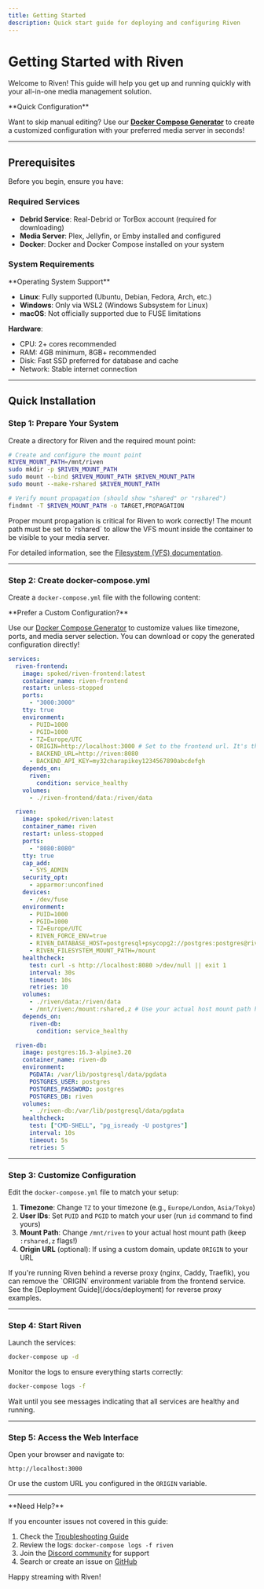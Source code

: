 ```yaml
---
title: Getting Started
description: Quick start guide for deploying and configuring Riven
---
```



# Getting Started with Riven

Welcome to Riven! This guide will help you get up and running quickly with your all-in-one media management solution.

<Callout type="tip">
**Quick Configuration**

Want to skip manual editing? Use our [**Docker Compose Generator**](/generator) to create a customized configuration with your preferred media server in seconds!
</Callout>

---

## Prerequisites

Before you begin, ensure you have:

### Required Services

- **Debrid Service**: Real-Debrid or TorBox account (required for downloading)
- **Media Server**: Plex, Jellyfin, or Emby installed and configured
- **Docker**: Docker and Docker Compose installed on your system

### System Requirements

<Callout type="warn">
**Operating System Support**

- **Linux**: Fully supported (Ubuntu, Debian, Fedora, Arch, etc.)
- **Windows**: Only via WSL2 (Windows Subsystem for Linux)
- **macOS**: Not officially supported due to FUSE limitations
</Callout>

**Hardware**:
- CPU: 2+ cores recommended
- RAM: 4GB minimum, 8GB+ recommended
- Disk: Fast SSD preferred for database and cache
- Network: Stable internet connection

---

## Quick Installation

### Step 1: Prepare Your System

Create a directory for Riven and the required mount point:

```bash
# Create and configure the mount point
RIVEN_MOUNT_PATH=/mnt/riven
sudo mkdir -p $RIVEN_MOUNT_PATH
sudo mount --bind $RIVEN_MOUNT_PATH $RIVEN_MOUNT_PATH
sudo mount --make-rshared $RIVEN_MOUNT_PATH

# Verify mount propagation (should show "shared" or "rshared")
findmnt -T $RIVEN_MOUNT_PATH -o TARGET,PROPAGATION
```

<Callout type="error" title="Important: Mount Propagation">
Proper mount propagation is critical for Riven to work correctly! The mount path must be set to `rshared` to allow the VFS mount inside the container to be visible to your media server.

For detailed information, see the [Filesystem (VFS) documentation](/docs/services/filesystem).
</Callout>

---

### Step 2: Create docker-compose.yml

Create a `docker-compose.yml` file with the following content:

<Callout type="tip">
**Prefer a Custom Configuration?**

Use our [Docker Compose Generator](/generator) to customize values like timezone, ports, and media server selection. You can download or copy the generated configuration directly!
</Callout>

```yaml title="docker-compose.yml"
services:
  riven-frontend:
    image: spoked/riven-frontend:latest
    container_name: riven-frontend
    restart: unless-stopped
    ports:
      - "3000:3000"
    tty: true
    environment:
      - PUID=1000
      - PGID=1000
      - TZ=Europe/UTC
      - ORIGIN=http://localhost:3000 # Set to the frontend url. It's the url you will use to access the frontend. This is used by both auth & svelte csrf protection.
      - BACKEND_URL=http://riven:8080
      - BACKEND_API_KEY=my32charapikey1234567890abcdefgh
    depends_on:
      riven:
        condition: service_healthy
    volumes:
      - ./riven-frontend/data:/riven/data

  riven:
    image: spoked/riven:latest
    container_name: riven
    restart: unless-stopped
    ports:
      - "8080:8080"
    tty: true
    cap_add:
      - SYS_ADMIN
    security_opt:
      - apparmor:unconfined
    devices:
      - /dev/fuse
    environment:
      - PUID=1000
      - PGID=1000
      - TZ=Europe/UTC
      - RIVEN_FORCE_ENV=true
      - RIVEN_DATABASE_HOST=postgresql+psycopg2://postgres:postgres@riven-db/riven
      - RIVEN_FILESYSTEM_MOUNT_PATH=/mount
    healthcheck:
      test: curl -s http://localhost:8080 >/dev/null || exit 1
      interval: 30s
      timeout: 10s
      retries: 10
    volumes:
      - ./riven/data:/riven/data
      - /mnt/riven:/mount:rshared,z # Use your actual host mount path here
    depends_on:
      riven-db:
        condition: service_healthy

  riven-db:
    image: postgres:16.3-alpine3.20
    container_name: riven-db
    environment:
      PGDATA: /var/lib/postgresql/data/pgdata
      POSTGRES_USER: postgres
      POSTGRES_PASSWORD: postgres
      POSTGRES_DB: riven
    volumes:
      - ./riven-db:/var/lib/postgresql/data/pgdata
    healthcheck:
      test: ["CMD-SHELL", "pg_isready -U postgres"]
      interval: 10s
      timeout: 5s
      retries: 5
```

---

### Step 3: Customize Configuration

Edit the `docker-compose.yml` file to match your setup:

1. **Timezone**: Change `TZ` to your timezone (e.g., `Europe/London`, `Asia/Tokyo`)
2. **User IDs**: Set `PUID` and `PGID` to match your user (run `id` command to find yours)
3. **Mount Path**: Change `/mnt/riven` to your actual host mount path (keep `:rshared,z` flags!)
4. **Origin URL** (optional): If using a custom domain, update `ORIGIN` to your URL

<Callout type="tip">
If you're running Riven behind a reverse proxy (nginx, Caddy, Traefik), you can remove the `ORIGIN` environment variable from the frontend service. See the [Deployment Guide](/docs/deployment) for reverse proxy examples.
</Callout>

---

### Step 4: Start Riven

Launch the services:

```bash
docker-compose up -d
```

Monitor the logs to ensure everything starts correctly:

```bash
docker-compose logs -f
```

Wait until you see messages indicating that all services are healthy and running.

---

### Step 5: Access the Web Interface

Open your browser and navigate to:

```
http://localhost:3000
```

Or use the custom URL you configured in the `ORIGIN` variable.

---

<Callout type="info">
**Need Help?**

If you encounter issues not covered in this guide:
1. Check the [Troubleshooting Guide](/docs/troubleshooting)
2. Review the logs: `docker-compose logs -f riven`
3. Join the [Discord community](https://discord.riven.tv) for support
4. Search or create an issue on [GitHub](https://github.com/rivenmedia/riven)
</Callout>

Happy streaming with Riven!
